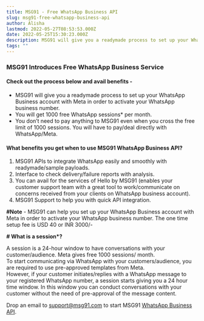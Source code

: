 ```yaml
---
title: MSG91 - Free WhatsApp Business API
slug: msg91-free-whatsapp-business-api
author: Alisha
lastmod: 2022-05-27T08:53:53.000Z
date: 2022-05-25T15:30:23.000Z
description: MSG91 will give you a readymade process to set up your WhatsApp Business account with Meta in order to activate your WhatsApp business number.
tags: ""
---
```


### MSG91 Introduces Free WhatsApp Business Service

#### **Check out the process below and avail benefits -**

* MSG91 will give you a readymade process to set up your WhatsApp Business account with Meta in order to activate your WhatsApp business number.
* You will get 1000 free WhatsApp sessions\* per month.
* You don’t need to pay anything to MSG91 even when you cross the free limit of 1000 sessions. You will have to pay/deal directly with WhatsApp/Meta.

#### **What benefits you get when to use MSG91 WhatsApp Business API?**

1. MSG91 APIs to integrate WhatsApp easily and smoothly with readymade/sample payloads.
2. Interface to check delivery/failure reports with analysis.
3. You can avail for the services of Hello by MSG91 (enables your customer support team with a great tool to work/communicate on concerns received from your clients on WhatsApp business account).
4. MSG91 Support to help you with quick API integration.

****#Note**** - MSG91 can help you set up your WhatsApp Business account with Meta in order to activate your WhatsApp business number. The one time setup fee is USD 40 or INR 3000/-  
  
****# What is a session\*?****

A session is a 24-hour window to have conversations with your customer/audience. Meta gives free 1000 sessions/ month.  
To start communicating via WhatsApp with your customers/audience, you are required to use pre-approved templates from Meta.  
However, if your customer initiates/replies with a WhatsApp message to your registered WhatsApp number, a session starts giving you a 24 hour time window. In this window you can conduct conversations with your customer without the need of pre-approval of the message content.

Drop an email to support@msg91.com to start MSG91 [WhatsApp Business API](https://msg91.com/whatsapp).

